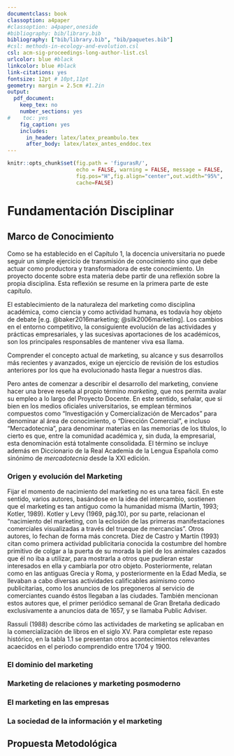 ```yaml
---
documentclass: book
classoption: a4paper
#classoption: a4paper,oneside
#bibliography: bib/library.bib
bibliography: ["bib/library.bib", "bib/paquetes.bib"]
#csl: methods-in-ecology-and-evolution.csl
csl: acm-sig-proceedings-long-author-list.csl
urlcolor: blue #black
linkcolor: blue #black
link-citations: yes
fontsize: 12pt # 10pt,11pt
geometry: margin = 2.5cm #1.2in
output: 
  pdf_document: 
    keep_tex: no
    number_sections: yes
#    toc: yes
    fig_caption: yes
    includes:
      in_header: latex/latex_preambulo.tex
      after_body: latex/latex_antes_enddoc.tex
---
```




```r
knitr::opts_chunk$set(fig.path = 'figurasR/',
                      echo = FALSE, warning = FALSE, message = FALSE,
                      fig.pos="H",fig.align="center",out.width="95%",
                      cache=FALSE)

```

# Fundamentación Disciplinar

## Marco de Conocimiento

Como se ha establecido en el Capítulo 1, la docencia universitaria no puede seguir un simple ejercicio de transmisión de conocimiento sino que debe actuar como productora y transformadora de este conocimiento. Un proyecto docente sobre esta materia debe partir de una reflexión sobre la propia disciplina. Esta reflexión se resume en la primera parte de este capítulo.

El establecimiento de la naturaleza del marketing como disciplina académica, como ciencia y como actividad humana, es todavía hoy objeto de debate [e.g. @baker2016marketing; @silk2006marketing]. Los cambios en el entorno competitivo, la consiguiente evolución de las actividades y prácticas empresariales, y las sucesivas aportaciones de los académicos, son los principales responsables de mantener viva esa llama.

Comprender el concepto actual de marketing, su alcance y sus desarrollos más recientes y avanzados, exige un ejercicio de revisión de los estudios anteriores por los que ha evolucionado hasta llegar a nuestros días. 

Pero antes de comenzar a describir el desarrollo del marketing, conviene hacer una breve reseña al propio término *marketing*, que nos permita avalar su empleo a lo largo del Proyecto Docente. En este sentido, señalar, que si bien en los medios oficiales universitarios, se emplean términos compuestos como "Investigación y Comercialización de Mercados" para denominar al área de conocimiento, o "Dirección Comercial", e incluso "Mercadotecnia", para denominar materias en las memorias de los títulos, lo cierto es que, entre la comunidad académica y, sin duda, la empresarial, esta denominación está totalmente consolidada. El término se incluye además en Diccionario de la Real Academia de la Lengua Española como sinónimo de *mercadotecnia* desde la XXI edición.

### Origen y evolución del Marketing

Fijar el momento de nacimiento del marketing no es una tarea fácil. En este sentido, varios autores, basándose en la idea del intercambio, sostienen que el marketing es tan antiguo como la humanidad misma (Martín, 1993; Kotler, 1989). Kotler y Levy (1969, pág.10), por su parte, relacionan el “nacimiento del marketing, con la eclosión de las primeras manifestaciones comerciales visualizadas a través del trueque de mercancías”. 
Otros autores, lo fechan de forma más concreta. Díez de Castro y Martín (1993) citan como primera actividad publicitaria conocida la costumbre del hombre primitivo de colgar a la puerta de su morada la piel de los animales cazados que él no iba a utilizar, para mostrarla a otros que pudieran estar interesados en ella y cambiarla por otro objeto. Posteriormente, relatan como en las antiguas Grecia y Roma, y posteriormente en la Edad Media, se llevaban a cabo diversas actividades calificables asimismo como publicitarias, como los anuncios de los pregoneros al servicio de comerciantes cuando éstos llegaban a las ciudades. También mencionan estos autores que, el primer periódico semanal de Gran Bretaña dedicado exclusivamente a anuncios data de 1657, y se llamaba Public Adviser. 

Rassuli (1988) describe cómo las actividades de marketing se aplicaban en la comercialización de libros en el siglo XV. 
Para completar este repaso histórico, en la tabla 1.1 se presentan otros acontecimientos relevantes acaecidos en el periodo comprendido entre 1704 y 1900. 

### El dominio del marketing
### Marketing de relaciones y marketing posmoderno
### El marketing en las empresas
### La sociedad de la información y el marketing


## Propuesta Metodológica

